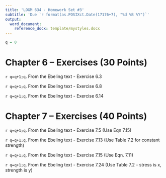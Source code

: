 ```yaml
---
title: 'LOGM 634 - Homework Set #3'
subtitle: 'Due `r format(as.POSIXct.Date(17176+7), "%d %B %Y")`'
output:
  word_document:
    reference_docx: template/mystyles.docx
---
```


```r
q = 0
```

# Chapter 6 – Exercises (30 Points)

`r q=q+1;q`. From the Ebeling text - Exercise 6.3

`r q=q+1;q`. From the Ebeling text - Exercise 6.8

`r q=q+1;q`. From the Ebeling text - Exercise 6.14

# Chapter 7 – Exercises (40 Points)

`r q=q+1;q`. From the Ebeling text - Exercise 7.5 (Use Eqn 7.15)

`r q=q+1;q`. From the Ebeling text - Exercise 7.13 (Use Table 7.2 for constant strength)

`r q=q+1;q`. From the Ebeling text - Exercise 7.15 (Use Eqn. 7.11)

`r q=q+1;q`. From the Ebeling text - Exercise 7.24 (Use Table 7.2 - stress is x, strength is y)

